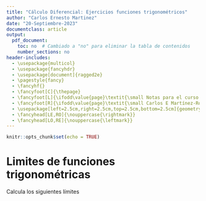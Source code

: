 ```yaml
---
title: "Cálculo Diferencial: Ejercicios funciones trigonométricos"
author: "Carlos Ernesto Martinez"
date: "20-Septiembre-2023"
documentclass: article
output:
  pdf_document:
    toc: no  # Cambiado a "no" para eliminar la tabla de contenidos
    number_sections: no
header-includes:
  - \usepackage{multicol}
  - \usepackage{fancyhdr}
  - \usepackage[document]{ragged2e}
  - \pagestyle{fancy}
  - \fancyhf{}
  - \fancyfoot[C]{\thepage}
  - \fancyfoot[L]{\ifodd\value{page}\textit{\small Notas para el curso de Cálculo Diferencial}\else\textit{\small Carlos E Martínez-Rodríguez}\fi}
  - \fancyfoot[R]{\ifodd\value{page}\textit{\small Carlos E Martínez-Rodríguez}\else\textit{\small Notas para el curso de Cálculo Diferencial}\fi}
  - \usepackage[left=2.5cm,right=2.5cm,top=2.5cm,bottom=2.5cm]{geometry}
  - \fancyhead[LE,RO]{\nouppercase{\rightmark}}
  - \fancyhead[LO,RE]{\nouppercase{\leftmark}}
---
```


```r
knitr::opts_chunk$set(echo = TRUE)

```



# Limites de funciones trigonométricas

Calcula los siguientes límites

\begin{enumerate}

\item \begin{multicols}{3}

a. $ \lim_{{x \to 0}} \frac{\sin(3x)}{2x} $

b. $ \lim_{{x \to 0}} \frac{\sin(2x)}{x} $

c. $ \lim_{{x \to 0}} \frac{\sin(5x)}{4x} $

\end{multicols}    
    
    
\item 

\begin{multicols}{3}

a. $ \lim_{{x \to 0}} \frac{\sin(5x)}{\sin(4x)} $

b. $ \lim_{{x \to 0}} \frac{\sin(2x)}{\sin(3x)} $

c. $ \lim_{{x \to 0}} \frac{\sin(6x)}{\sin(2x)} $

d. $ \lim_{{x \to 0}} \frac{\sin(8x)}{\sin(6x)} $

e. $ \lim_{{x \to 0}} \frac{\sin(7x)}{\sin(5x)} $
\end{multicols}

\item 


\begin{multicols}{3}

a. $\lim_{{x \to 0}} \frac{3x^2}{\sin^2 2x}$

b. $\lim_{{x \to 0}} \frac{4x^2}{\sin^2 3x}$

c. $\lim_{{x \to 0}} \frac{2x^2}{\sin^2 4x}$

\end{multicols}



\item 


\begin{multicols}{3}

a. $\lim_{{x \to 0}} \frac{\sin^3 4x}{3x^2}$

b. $\lim_{{x \to 0}} \frac{\sin^4 3x}{2x^3}$

c. $\lim_{{x \to 0}} \frac{\sin^6 2x}{x^5}$

\end{multicols}


\item 


\begin{multicols}{3}

a. $\lim_{{x \to 0}} \frac{1 - \cos 3x}{2x}$

b. $\lim_{{x \to 0}} \frac{1 - \cos 4x}{3x}$

c. $\lim_{{x \to 0}} \frac{1 - \cos 2x}{x}$

d. $\lim_{{x \to 0}} \frac{1 - \cos 5x}{4x}$

e. $\lim_{{x \to 0}} \frac{1 - \cos 7x}{6x}$
\end{multicols}


\item 


\begin{multicols}{3}

a. $\lim_{{x \to 0}} \frac{4x^2}{1-\sin^2 \frac{1}{3}x}$

b. $\lim_{{x \to 0}} \frac{2x^2}{1-\cos^2 2x}$

c. $\lim_{{x \to 0}} \frac{5x^2}{1-\sin^2 \frac{1}{4}x}$


\end{multicols}


\item 

\begin{multicols}{3}

a. $\lim_{{x \to 0}} \frac{1-\cos 4x}{\sin 5x}$

b. $\lim_{{x \to 0}} \frac{1-\cos 3x}{\sin 4x}$

c. $\lim_{{x \to 0}} \frac{1-\cos 5x}{\sin 6x}$

d. $\lim_{{x \to 0}} \frac{1-\cos 6x}{\sin 7x}$

e. $\lim_{{x \to 0}} \frac{1-\cos 7x}{\sin 8x}$

\end{multicols}



\item 


\begin{multicols}{3}

a. $\lim_{{x \to 0}} \frac{\tan 3x}{7x}$

b. $\lim_{{x \to 0}} \frac{\tan 4x}{3x}$

c. $\lim_{{x \to 0}} \frac{\tan 5x}{2x}$

\end{multicols}



\item 

\begin{multicols}{3}

a. $\lim_{{x \to 0}} \frac{1-\cos 3x}{1+\sin 4x}$

b. $\lim_{{x \to 0}} \frac{1-\cos 4x}{1+\sin 5x}$

c. $\lim_{{x \to 0}} \frac{1-\cos 5x}{1+\sin 6x}$

d. $\lim_{{x \to 0}} \frac{1-\cos 6x}{1+\sin 7x}$

e. $\lim_{{x \to 0}} \frac{1-\cos 7x}{1+\sin 8x}$

\end{multicols}



\item 

\begin{multicols}{3}

a. $\lim_{{x \to 0}} \frac{1-\cos^2 4x}{6x^2}$

b. $\lim_{{x \to 0}} \frac{1-\cos^2 3x}{5x^2}$

c. $\lim_{{x \to 0}} \frac{1-\cos^2 6x}{8x^2}$

d. $\lim_{{x \to 0}} \frac{1-\cos^2 2x}{4x^2}$

e. $\lim_{{x \to 0}} \frac{1-\cos^2 7x}{9x^2}$
\end{multicols}



\item 

\begin{multicols}{3}

a. $\lim_{{x \to 0}} \frac{\tan^3 8x}{5x^3}$

b. $\lim_{{x \to 0}} \frac{\tan^5 7x}{4x^5}$

c. $\lim_{{x \to 0}} \frac{\tan^2 6x}{3x^2}$


\end{multicols}



\item 

\begin{multicols}{3}

a. $\lim_{{x \to 0}} \frac{4x^2 + 3x}{\sin 6x}$

b. $\lim_{{x \to 0}} \frac{5x^2 + x}{\sin 7x}$

c. $\lim_{{x \to 0}} \frac{2x^2 + 4x}{\sin 4x}$

d. $\lim_{{x \to 0}} \frac{6x^2 + 5x}{\sin 8x}$

e. $\lim_{{x \to 0}} \frac{7x^2 + 3x}{\sin 9x}$

\end{multicols}

\item 

\begin{multicols}{3}

a. $\lim_{{x \to 0}} \frac{\sin 3x}{4x^2+7x}$

b. $\lim_{{x \to 0}} \frac{\sin 2x}{3x^2+5x}$

c. $\lim_{{x \to 0}} \frac{\sin 5x}{6x^2+8x}$

d. $\lim_{{x \to 0}} \frac{\sin 6x}{7x^2+10x}$

e. $\lim_{{x \to 0}} \frac{\sin 7x}{8x^2+12x}$

\end{multicols}

\end{enumerate}
